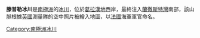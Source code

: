 {{unreferenced|time=2013-10-29T07:48:02+00:00}}
{{coord|64|0|S|60|1|W|display=title}}

'''滕普勒冰川'''是[[南極洲|南極洲]]的[[冰川|冰川]]，位於[[葛拉漢地|葛拉漢地]]西岸，最終注入[[蘭徹斯特灣|蘭徹斯特灣]]南部，該山脈根據[[英國|英國]]測量隊的空中照片被繪入地圖，以[[法國|法國]]海軍軍官命名。

{{Antarctica-geo-stub}}
[[Category:南極洲冰川|Category:南極洲冰川]]